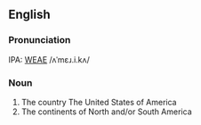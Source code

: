 ==English==
===Pronunciation===
IPA: [[WEAE]] /ʌˈmɛɹ.i.kʌ/

===Noun===
# The country The United States of America
# The continents of North and/or South America